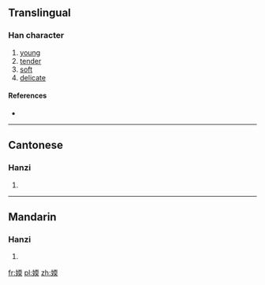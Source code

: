 ==Translingual==

===Han character===
{{Han char|rn=38|rad=女|as=09|sn=12|four=|canj=VMBK,XVMBK|ids=⿰女耎}}

# [[young]]
# [[tender]]
# [[soft]]
# [[delicate]]

====References====
* {{Han ref|kx=0266.210|dkj=06482|dj=0533.250|hdz=21064.140|uh=5A86|ud=23174}}

----

==Cantonese==

===Hanzi===
{{yue-hanzi|jyut=[[nyun6]]|y=nyun6}}

# {{defn|lang=yue|sort=女09}}

----

==Mandarin==

===Hanzi===
{{cmn-hanzi|pin=[[ruǎn]] ([[ruan3]])|wg=juan<sup>3</sup>}}

# {{defn|lang=cmn|sort=女09}}

[[fr:媆]]
[[pl:媆]]
[[zh:媆]]